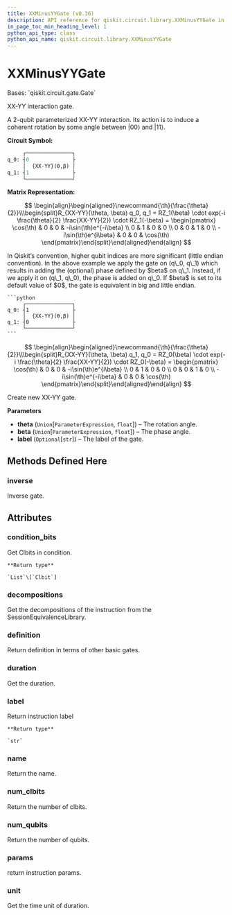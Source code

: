 ```yaml
---
title: XXMinusYYGate (v0.36)
description: API reference for qiskit.circuit.library.XXMinusYYGate in qiskit v0.36
in_page_toc_min_heading_level: 1
python_api_type: class
python_api_name: qiskit.circuit.library.XXMinusYYGate
---
```


# XXMinusYYGate

<Class id="qiskit.circuit.library.XXMinusYYGate" isDedicatedPage={true} github="https://github.com/qiskit/qiskit/tree/stable/0.20/qiskit/circuit/library/standard_gates/xx_minus_yy.py" signature="XXMinusYYGate(theta, beta=0, label='{XX-YY}')" modifiers="class">
  Bases: `qiskit.circuit.gate.Gate`

  XX-YY interaction gate.

  A 2-qubit parameterized XX-YY interaction. Its action is to induce a coherent rotation by some angle between $|00\rangle$ and $|11\rangle$.

  **Circuit Symbol:**

  ```python
       ┌───────────────┐
  q_0: ┤0              ├
       │  {XX-YY}(θ,β) │
  q_1: ┤1              ├
       └───────────────┘
  ```

  **Matrix Representation:**

$$
\begin{align}\begin{aligned}\newcommand{\th}{\frac{\theta}{2}}\\\begin{split}R_{XX-YY}(\theta, \beta) q_0, q_1 =
RZ_1(\beta) \cdot exp(-i \frac{\theta}{2} \frac{XX-YY}{2}) \cdot RZ_1(-\beta) =
\begin{pmatrix}
\cos(\th)             & 0 & 0 & -i\sin(\th)e^{-i\beta}  \\
0                     & 1 & 0 & 0  \\
0                     & 0 & 1 & 0  \\
-i\sin(\th)e^{i\beta} & 0 & 0 & \cos(\th)
\end{pmatrix}\end{split}\end{aligned}\end{align} 
$$

  <Admonition title="Note" type="note">
    In Qiskit’s convention, higher qubit indices are more significant (little endian convention). In the above example we apply the gate on (q\_0, q\_1) which results in adding the (optional) phase defined by $beta$ on q\_1. Instead, if we apply it on (q\_1, q\_0), the phase is added on q\_0. If $beta$ is set to its default value of $0$, the gate is equivalent in big and little endian.

    ```python
         ┌───────────────┐
    q_0: ┤1              ├
         │  {XX-YY}(θ,β) │
    q_1: ┤0              ├
         └───────────────┘
    ```

$$
\begin{align}\begin{aligned}\newcommand{\th}{\frac{\theta}{2}}\\\begin{split}R_{XX-YY}(\theta, \beta) q_1, q_0 =
RZ_0(\beta) \cdot exp(-i \frac{\theta}{2} \frac{XX-YY}{2}) \cdot RZ_0(-\beta) =
\begin{pmatrix}
\cos(\th)             & 0 & 0 & -i\sin(\th)e^{i\beta}  \\
0                     & 1 & 0 & 0  \\
0                     & 0 & 1 & 0  \\
-i\sin(\th)e^{-i\beta} & 0 & 0 & \cos(\th)
\end{pmatrix}\end{split}\end{aligned}\end{align} 
$$
  </Admonition>

  Create new XX-YY gate.

  **Parameters**

  *   **theta** (`Union`\[`ParameterExpression`, `float`]) – The rotation angle.
  *   **beta** (`Union`\[`ParameterExpression`, `float`]) – The phase angle.
  *   **label** (`Optional`\[`str`]) – The label of the gate.

  ## Methods Defined Here

  <span id="qiskit-circuit-library-xxminusyygate-inverse" />

  ### inverse

  <Function id="qiskit.circuit.library.XXMinusYYGate.inverse" signature="XXMinusYYGate.inverse()">
    Inverse gate.
  </Function>

  ## Attributes

  ### condition\_bits

  <Attribute id="qiskit.circuit.library.XXMinusYYGate.condition_bits">
    Get Clbits in condition.

    **Return type**

    `List`\[`Clbit`]
  </Attribute>

  ### decompositions

  <Attribute id="qiskit.circuit.library.XXMinusYYGate.decompositions">
    Get the decompositions of the instruction from the SessionEquivalenceLibrary.
  </Attribute>

  ### definition

  <Attribute id="qiskit.circuit.library.XXMinusYYGate.definition">
    Return definition in terms of other basic gates.
  </Attribute>

  ### duration

  <Attribute id="qiskit.circuit.library.XXMinusYYGate.duration">
    Get the duration.
  </Attribute>

  ### label

  <Attribute id="qiskit.circuit.library.XXMinusYYGate.label">
    Return instruction label

    **Return type**

    `str`
  </Attribute>

  ### name

  <Attribute id="qiskit.circuit.library.XXMinusYYGate.name">
    Return the name.
  </Attribute>

  ### num\_clbits

  <Attribute id="qiskit.circuit.library.XXMinusYYGate.num_clbits">
    Return the number of clbits.
  </Attribute>

  ### num\_qubits

  <Attribute id="qiskit.circuit.library.XXMinusYYGate.num_qubits">
    Return the number of qubits.
  </Attribute>

  ### params

  <Attribute id="qiskit.circuit.library.XXMinusYYGate.params">
    return instruction params.
  </Attribute>

  ### unit

  <Attribute id="qiskit.circuit.library.XXMinusYYGate.unit">
    Get the time unit of duration.
  </Attribute>
</Class>

